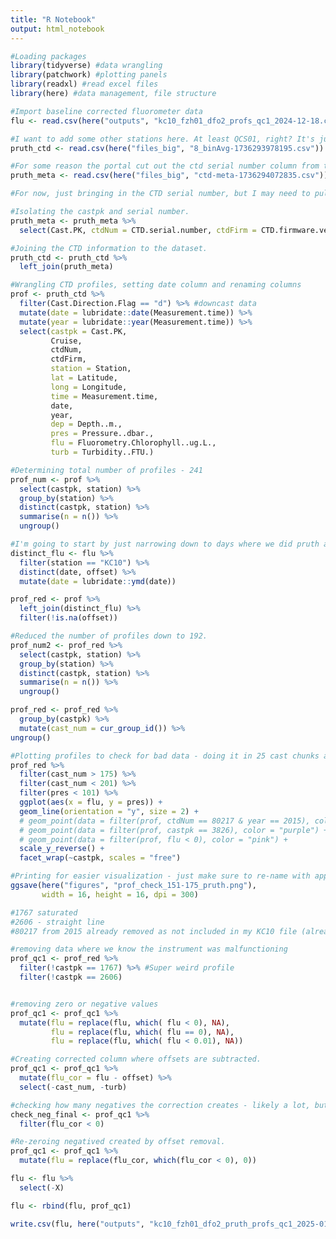 ```yaml
---
title: "R Notebook"
output: html_notebook
---
```


```r
#Loading packages
library(tidyverse) #data wrangling
library(patchwork) #plotting panels
library(readxl) #read excel files
library(here) #data management, file structure
```

```r
#Import baseline corrected fluorometer data
flu <- read.csv(here("outputs", "kc10_fzh01_dfo2_profs_qc1_2024-12-18.csv"))

#I want to add some other stations here. At least QCS01, right? It's just a pain to do all the QC work.
pruth_ctd <- read.csv(here("files_big", "8_binAvg-1736293978195.csv"))

#For some reason the portal cut out the ctd serial number column from the main csv, so porting it in here.
pruth_meta <- read.csv(here("files_big", "ctd-meta-1736294072835.csv"))
```

```r

#For now, just bringing in the CTD serial number, but I may need to pull more

#Isolating the castpk and serial number.
pruth_meta <- pruth_meta %>% 
  select(Cast.PK, ctdNum = CTD.serial.number, ctdFirm = CTD.firmware.version)

#Joining the CTD information to the dataset.
pruth_ctd <- pruth_ctd %>% 
  left_join(pruth_meta)

```
```r
#Wrangling CTD profiles, setting date column and renaming columns 
prof <- pruth_ctd %>%
  filter(Cast.Direction.Flag == "d") %>% #downcast data
  mutate(date = lubridate::date(Measurement.time)) %>%
  mutate(year = lubridate::year(Measurement.time)) %>%
  select(castpk = Cast.PK,
         Cruise,
         ctdNum,
         ctdFirm,
         station = Station,
         lat = Latitude,
         long = Longitude,
         time = Measurement.time,
         date,
         year,
         dep = Depth..m.,
         pres = Pressure..dbar.,
         flu = Fluorometry.Chlorophyll..ug.L.,
         turb = Turbidity..FTU.)
```

```r
#Determining total number of profiles - 241 
prof_num <- prof %>% 
  select(castpk, station) %>% 
  group_by(station) %>% 
  distinct(castpk, station) %>% 
  summarise(n = n()) %>% 
  ungroup()
```

```r
#I'm going to start by just narrowing down to days where we did pruth and KC10 as there are so many profiles to sift through. Then I can more easily QC individual casts. 
distinct_flu <- flu %>% 
  filter(station == "KC10") %>% 
  distinct(date, offset) %>% 
  mutate(date = lubridate::ymd(date))

prof_red <- prof %>% 
  left_join(distinct_flu) %>% 
  filter(!is.na(offset))
```

```r
#Reduced the number of profiles down to 192.
prof_num2 <- prof_red %>% 
  select(castpk, station) %>% 
  group_by(station) %>% 
  distinct(castpk, station) %>% 
  summarise(n = n()) %>% 
  ungroup()
```

```r
prof_red <- prof_red %>% 
  group_by(castpk) %>%
  mutate(cast_num = cur_group_id()) %>% 
ungroup()
```

```r
#Plotting profiles to check for bad data - doing it in 25 cast chunks and separating by station
prof_red %>% 
  filter(cast_num > 175) %>%
  filter(cast_num < 201) %>%
  filter(pres < 101) %>% 
  ggplot(aes(x = flu, y = pres)) +
  geom_line(orientation = "y", size = 2) +
  # geom_point(data = filter(prof, ctdNum == 80217 & year == 2015), color = "red") +
  # geom_point(data = filter(prof, castpk == 3826), color = "purple") +
  # geom_point(data = filter(prof, flu < 0), color = "pink") +
  scale_y_reverse() +
  facet_wrap(~castpk, scales = "free")

#Printing for easier visualization - just make sure to re-name with appropriate numbers
ggsave(here("figures", "prof_check_151-175_pruth.png"), 
       width = 16, height = 16, dpi = 300)

#1767 saturated
#2606 - straight line
#80217 from 2015 already removed as not included in my KC10 file (already filtered out)

```
```r
#removing data where we know the instrument was malfunctioning 
prof_qc1 <- prof_red %>%
  filter(!castpk == 1767) %>% #Super weird profile
  filter(!castpk == 2606)


#removing zero or negative values
prof_qc1 <- prof_qc1 %>% 
  mutate(flu = replace(flu, which( flu < 0), NA),
         flu = replace(flu, which( flu == 0), NA),
         flu = replace(flu, which( flu < 0.01), NA))
```

```r
#Creating corrected column where offsets are subtracted.
prof_qc1 <- prof_qc1 %>% 
  mutate(flu_cor = flu - offset) %>% 
  select(-cast_num, -turb)

#checking how many negatives the correction creates - likely a lot, but hopefully mostly deep
check_neg_final <- prof_qc1 %>% 
  filter(flu_cor < 0)

#Re-zeroing negatived created by offset removal.
prof_qc1 <- prof_qc1 %>% 
  mutate(flu = replace(flu_cor, which(flu_cor < 0), 0))
```

```r
flu <- flu %>% 
  select(-X)

flu <- rbind(flu, prof_qc1)
```

```r
write.csv(flu, here("outputs", "kc10_fzh01_dfo2_pruth_profs_qc1_2025-01-07.csv"))
```

